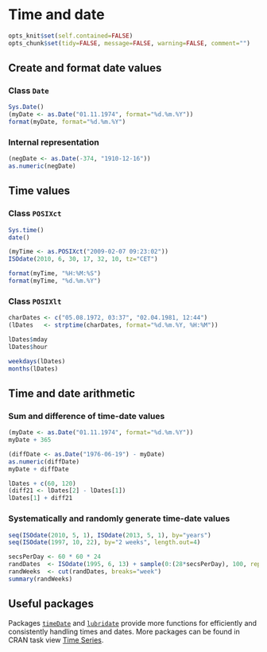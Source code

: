 Time and date
=========================

```r
opts_knit$set(self.contained=FALSE)
opts_chunk$set(tidy=FALSE, message=FALSE, warning=FALSE, comment="")
```

Create and format date values
-------------------------

### Class `Date`

```r
Sys.Date()
(myDate <- as.Date("01.11.1974", format="%d.%m.%Y"))
format(myDate, format="%d.%m.%Y")
```

### Internal representation

```r
(negDate <- as.Date(-374, "1910-12-16"))
as.numeric(negDate)
```

Time values
-------------------------

### Class `POSIXct`

```r
Sys.time()
date()
```

```r
(myTime <- as.POSIXct("2009-02-07 09:23:02"))
ISOdate(2010, 6, 30, 17, 32, 10, tz="CET")
```

```r
format(myTime, "%H:%M:%S")
format(myTime, "%d.%m.%Y")
```

### Class `POSIXlt`

```r
charDates <- c("05.08.1972, 03:37", "02.04.1981, 12:44")
(lDates   <- strptime(charDates, format="%d.%m.%Y, %H:%M"))
```

```r
lDates$mday
lDates$hour
```

```r
weekdays(lDates)
months(lDates)
```

Time and date arithmetic
-------------------------

### Sum and difference of time-date values

```r
(myDate <- as.Date("01.11.1974", format="%d.%m.%Y"))
myDate + 365
```

```r
(diffDate <- as.Date("1976-06-19") - myDate)
as.numeric(diffDate)
myDate + diffDate
```

```r
lDates + c(60, 120)
(diff21 <- lDates[2] - lDates[1])
lDates[1] + diff21
```

### Systematically and randomly generate time-date values

```r
seq(ISOdate(2010, 5, 1), ISOdate(2013, 5, 1), by="years")
seq(ISOdate(1997, 10, 22), by="2 weeks", length.out=4)
```

```r
secsPerDay <- 60 * 60 * 24
randDates  <- ISOdate(1995, 6, 13) + sample(0:(28*secsPerDay), 100, replace=TRUE)
randWeeks  <- cut(randDates, breaks="week")
summary(randWeeks)
```

Useful packages
-------------------------

Packages [`timeDate`](http://cran.r-project.org/package=timeDate) and [`lubridate`](http://cran.r-project.org/package=lubridate) provide more functions for efficiently and consistently handling times and dates. More packages can be found in CRAN task view [Time Series](http://cran.r-project.org/web/views/TimeSeries.html).
